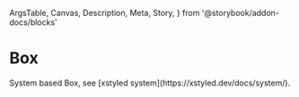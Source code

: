   ArgsTable,
  Canvas,
  Description,
  Meta,
  Story,
} from '@storybook/addon-docs/blocks'

<Meta title="Components/Box" component={Box} />

# Box

<Description>
  System based Box, see [xstyled system](https://xstyled.dev/docs/system/).

</Description>

<Canvas>
  <Story name="primary">
    <Box backgroundColor="primary" height={100} mx="auto" p={2} />
  </Story>
</Canvas>

<Canvas>
  <Story name="black">
    <Box backgroundColor="black" height={10} mx="auto" p={8} m={8} />
  </Story>
</Canvas>

<ArgsTable of={Box} />
